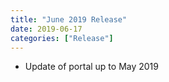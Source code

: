 ```yaml
---
title: "June 2019 Release"
date: 2019-06-17
categories: ["Release"]
---
```


* Update of portal up to May 2019